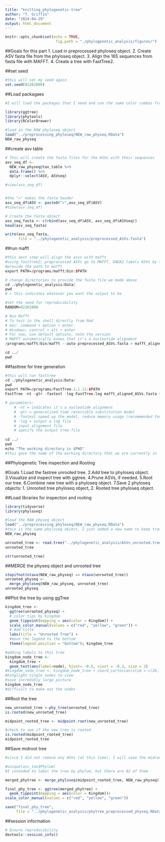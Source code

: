 ```yaml
---
title: "knitting_phylogenetic-tree"
author: "T. Griffin"
date: "2024-04-29"
output: html_document
---
```


```r
knitr::opts_chunk$set(echo = TRUE,
                       fig.path = "./phylogenetic_analysis/figures/")
```


##Goals for this part
1. Load in preprocessed phyloseq object.
2. Create ASV fasta file from the phyloseq object.
3. Align the 16S sequences from fasta file with MAFFT.
4. Create a tree with FastTree2.


##set seed
```r
#this will set my seed again
set.seed(02262000)
```

##Load packagaes
```r
#I will load the packages that I need and use the same color combos from last time

library(ggtree)
library(phytools) 
library(RColorBrewer)

#load in the RAW phyloseq object
load("../preprocessing_phyloseq/NEW_raw_physeq.RData")
NEW_raw_physeq
```
##create asv table
```r
# This will create the fasta files for the ASVs with their sequences
asv_seq_df <- 
  NEW_raw_physeq@tax_table %>%
  data.frame() %>%
  dplyr::select(ASV, ASVseq)

#view(asv_seq_df)


#the ">" makes the fasta header
asv_seq_df$ASV <- paste0(">",asv_seq_df$ASV)
#View(asv_seq_df)

# Create the fasta object 
asv_seq_fasta <- c(rbind(asv_seq_df$ASV, asv_seq_df$ASVseq))
head(asv_seq_fasta)

write(asv_seq_fasta, 
      file = "../phylogenetic_analysis/preprocessed_ASVs.fasta")
```
##run mafft
```r
#this next step will align the asvs with mafft
#using fasttree2; preprocessed ASVs go to MAFFT, DADA2 labels ASVs by total abundance
#provide the path to mafft
export PATH=/programs/mafft/bin:$PATH

# change directories to provide the fasta file we made above 
cd ./phylogenetic_analysis/Data/
pwd
# > this indicates whatever you want the output to be 

#set the seed for reproducibility
RANDOM=02262000

# Run Mafft 
# To test in the shell directly from Rmd 
# mac: command + option + enter 
# Windows: control + alt + enter 
# For now, use default options, note the version 
# MAFFT automatically knows that it's a nucleotide alignment 
/programs/mafft/bin/mafft --auto preprocessed_ASVs.fasta > mafft_aligned_ASVs.fasta

cd ../
pwd
```

##fasttree for tree generation
```r
#this will run fasttree
cd ./phylogenetic_analysis/Data/
pwd
export PATH=/programs/FastTree-2.1.11:$PATH
FastTree -nt -gtr -fastest -log FastTree.log mafft_aligned_ASVs.fasta > ASVs_unrooted.tree

# parameters: 
    # -nt = indicates it's a nucleotide alignment
    # -gtr = generalized time reversible substitution model 
    # -fastest speed up the model, reduce memory usage (recommended for datasets that have >50,000)
    # -log = output a log file 
    # input alignment file 
    # specify the output tree file 
    
cd ../
pwd 
echo "The working directory is $PWD"
#this gave the name of the working directory that we are currently in
```
##Phylogenetic Tree inspection and Rooting

#Goals
1.Load the fastree unrooted tree.
2.Add tree to phyloseq object.
3.Visualize and inspect tree with ggtree.
4.Prune ASVs, if needed.
5.Root our tree.
6.Combine new tree with a phyloseq object.
7.Save 2 phyloseq objects: 1. Unrooted tree phyloseq object, 2. Rooted tree phyloseq object.

##Load libraries for inspection and rooting
```r
library(tidyverse)
library(phyloseq)

#load the RAW physeq object
load("../preprocessing_phyloseq/NEW_raw_physeq.RData")
#this is the same phyloseq object, I just added a new name to keep track of it in a previous analysis
NEW_raw_physeq

unrooted_tree <- read.tree("../phylogenetic_analysis/ASVs_unrooted.tree")
unrooted_tree

str(unrooted_tree)
```

##MERGE the physeq object and unrooted tree
```r
stopifnot(ntaxa(NEW_raw_physeq) == ntaxa(unrooted_tree))
unrooted_physeq <- 
  merge_phyloseq(NEW_raw_physeq, unrooted_tree)
unrooted_physeq
```

##Plot the tree by using ggTree
```r
kingdom_tree <- 
  ggtree(unrooted_physeq) + 
  # color tips by kingdom 
  geom_tippoint(mapping = aes(color = Kingdom)) + 
  scale_color_manual(values = c("red", "yellow", "green")) +
  # Add title 
  labs(title = "Unrooted Tree") + 
  #move the legend to the bottom 
  theme(legend.position = "bottom"); kingdom_tree
```

```r
#adding labels to this tree
kingdom_node_tree <- 
  kingdom_tree + 
  geom_text(aes(label=node), hjust= -0.5, vjust = -0.3, size = 2) 
#kingdom_node_tree <- kingdom_node_tree + coord_cartesian(xlim = c(20, 10), expand = FALSE)
#hihglight single nodes to view 
#save incredibly large picture
kingdom_node_tree
#difficult to make out the nodes
```


##Root the tree
```r
new_unrooted_tree <-phy_tree(unrooted_tree)
is.rooted(new_unrooted_tree)

midpoint_rooted_tree <- midpoint.root(new_unrooted_tree)

#check to see if the new tree is rooted
is.rooted(midpoint_rooted_tree)
midpoint_rooted_tree
```
##Save midroot tree
```r
#since I did not remove any ASVs (at this time), I will save the midroot tree

#unique(asv_tax$Phylum)
#I intended to label the tree by phylum, but there are 82 of them

merged_phytree <- merge_phyloseq(midpoint_rooted_tree, NEW_raw_physeq)

final_phy_tree <- ggtree(merged_phytree) + 
  geom_tippoint(mapping = aes(color = Kingdom))+
scale_color_manual(values = c("red", "yellow", "green"))

save("final_phy_tree",
     file = "../phylogenetic_analysis/phytree_preprocessed_physeq.RData")
```

##session information

```r
# Ensure reproducibility 
devtools::session_info()
```
